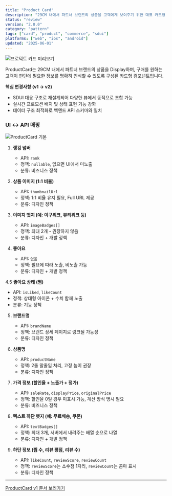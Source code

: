 ```yaml
---
title: "Product Card"
description: "29CM 내에서 파트너 브랜드의 상품을 고객에게 보여주기 위한 대표 카드형 컴포넌트입니다. 브랜드명, 제품 정보, 메타데이터를 시각적으로 통합 표현하며, 구매 판단에 필요한 핵심 정보를 포함하고 있습니다."
status: "review"
version: "2.0.0"
category: "pattern"
tags: ["card", "product", "commerce", "sdui"]
platforms: ["web", "ios", "android"]
updated: "2025-06-01"
---
```



![프로덕트 카드 미리보기](https://img.29cm.co.kr/next-edition/2025/05/29/91ebb7186c51457682505df597fa64b7_20250529174348.jpg)

ProductCard는 29CM 내에서 파트너 브랜드의 상품을 Display하며, 구매를 원하는 고객이 판단에 필요한 정보를 명확히 인식할 수 있도록 구성된 카드형 컴포넌트입니다.

**핵심 변경사항 (v1 → v2)**

- SDUI 대응 구조로 재설계되어 다양한 뷰에서 동적으로 조합 가능
- 실시간 프로모션 배지 및 상태 표현 기능 강화
- 데이터 구조 최적화로 백엔드 API 스키마와 일치


### UI ↔ API 매핑

![ProductCard 기본](https://img.29cm.co.kr/next-edition/2025/05/29/b24b52cfa0e24dde9e8dd2c7ce7ec7af_20250529180944.jpg)

1. **랭킹 넘버**

   * API: `rank`
   * 정책: `nullable`, 없으면 UI에서 미노출
   * 분류: 비즈니스 정책

2. **상품 이미지 (1:1 비율)**

   * API: `thumbnailUrl`
   * 정책: 1:1 비율 유지 필요, Full URL 제공
   * 분류: 디자인 정책

3. **이미지 뱃지 (예: 이구위크, 뷰티위크 등)**

   * API: `imageBadges[]`
   * 정책: 최대 2개 - 권장하지 않음 
   * 분류: 디자인 + 개발 정책

4. **좋아요**

   * API: `없음`
   * 정책: 필요에 따라 노출, 비노출 가능 
   * 분류: 디자인 + 개발 정책 

4.5 **좋아요 상태 (찜)**

   * API: `isLiked`, `likeCount`
   * 정책: 상태형 아이콘 + 수치 함께 노출
   * 분류: 기능 정책

5. **브랜드명**

   * API: `brandName`
   * 정책: 브랜드 상세 페이지로 링크될 가능성
   * 분류: 디자인 정책

6. **상품명**

   * API: `productName`
   * 정책: 2줄 말줄임 처리, 고정 높이 권장
   * 분류: 디자인 정책

7. **가격 정보 (할인율 + 노출가 + 정가)**

   * API: `saleRate`, `displayPrice`, `originalPrice`
   * 정책: 할인율 0일 경우 미표시 가능, 계산 방식 명시 필요
   * 분류: 비즈니스 정책

8. **텍스트 하단 뱃지 (예: 무료배송, 쿠폰)**

   * API: `textBadges[]`
   * 정책: 최대 3개, 서버에서 내려주는 배열 순으로 나열
   * 분류: 디자인 + 개발 정책

9. **하단 정보 (찜 수, 리뷰 평점, 리뷰 수)**

   * API: `likeCount`, `reviewScore`, `reviewCount`
   * 정책: `reviewScore`는 소수점 1자리, `reviewCount`는 콤마 표시
   * 분류: 디자인 정책



--- 


[ProductCard v1 문서 보러가기](https://ruler-design.vercel.app/components/product-card)
